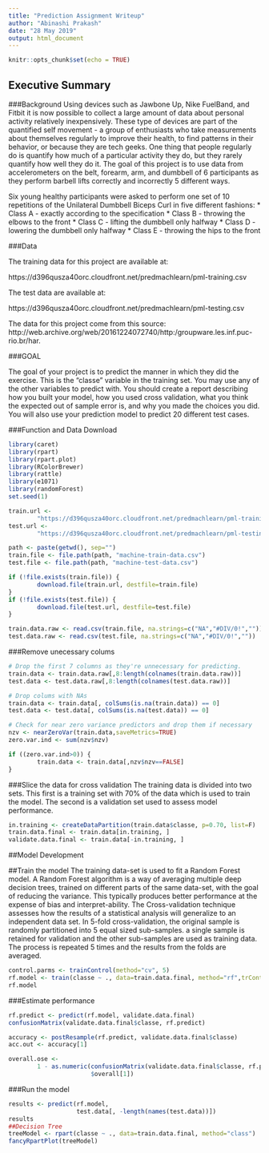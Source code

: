 ```yaml
---
title: "Prediction Assignment Writeup"
author: "Abinashi Prakash"
date: "28 May 2019"
output: html_document
---
```


```r
knitr::opts_chunk$set(echo = TRUE)
```

## Executive Summary

###Background
Using devices such as Jawbone Up, Nike FuelBand, and Fitbit it is now possible to collect a large amount of data about personal activity relatively inexpensively. These type of devices are part of the quantified self movement - a group of enthusiasts who take measurements about themselves regularly to improve their health, to find patterns in their behavior, or because they are tech geeks. One thing that people regularly do is quantify how much of a particular activity they do, but they rarely quantify how well they do it. The goal of this project is to use data from accelerometers on the belt, forearm, arm, and dumbbell of 6 participants as they perform barbell lifts correctly and incorrectly 5 different ways.

Six young healthy participants were asked to perform one set of 10 repetitions of the Unilateral Dumbbell Biceps Curl in five different fashions:
* Class A - exactly according to the specification
* Class B - throwing the elbows to the front
* Class C - lifting the dumbbell only halfway
* Class D - lowering the dumbbell only halfway
* Class E - throwing the hips to the front


###Data

The training data for this project are available at:

https://d396qusza40orc.cloudfront.net/predmachlearn/pml-training.csv

The test data are available at:

https://d396qusza40orc.cloudfront.net/predmachlearn/pml-testing.csv

The data for this project come from this source: http://web.archive.org/web/20161224072740/http:/groupware.les.inf.puc-rio.br/har.

###GOAL

The goal of your project is to predict the manner in which they did the exercise. This is the "classe" variable in the training set. You may use any of the other variables to predict with. You should create a report describing how you built your model, how you used cross validation, what you think the expected out of sample error is, and why you made the choices you did. You will also use your prediction model to predict 20 different test cases.

###Function and Data Download

```r
library(caret)
library(rpart)
library(rpart.plot)
library(RColorBrewer)
library(rattle)
library(e1071)
library(randomForest)
set.seed(1)

train.url <-
        "https://d396qusza40orc.cloudfront.net/predmachlearn/pml-training.csv"
test.url <- 
        "https://d396qusza40orc.cloudfront.net/predmachlearn/pml-testing.csv"

path <- paste(getwd(), sep="")
train.file <- file.path(path, "machine-train-data.csv")
test.file <- file.path(path, "machine-test-data.csv")

if (!file.exists(train.file)) {
        download.file(train.url, destfile=train.file)
}
if (!file.exists(test.file)) {
        download.file(test.url, destfile=test.file)
}

train.data.raw <- read.csv(train.file, na.strings=c("NA","#DIV/0!",""))
test.data.raw <- read.csv(test.file, na.strings=c("NA","#DIV/0!",""))

```

###Remove unecessary colums

```r
# Drop the first 7 columns as they're unnecessary for predicting.
train.data <- train.data.raw[,8:length(colnames(train.data.raw))]
test.data <- test.data.raw[,8:length(colnames(test.data.raw))]

# Drop colums with NAs
train.data <- train.data[, colSums(is.na(train.data)) == 0] 
test.data <- test.data[, colSums(is.na(test.data)) == 0] 

# Check for near zero variance predictors and drop them if necessary
nzv <- nearZeroVar(train.data,saveMetrics=TRUE)
zero.var.ind <- sum(nzv$nzv)

if ((zero.var.ind>0)) {
        train.data <- train.data[,nzv$nzv==FALSE]
}
```

###Slice the data for cross validation
The training data is divided into two sets. This first is a training set with 70% of the data which is used to train the model. The second is a validation set used to assess model performance.

```r
in.training <- createDataPartition(train.data$classe, p=0.70, list=F)
train.data.final <- train.data[in.training, ]
validate.data.final <- train.data[-in.training, ]
```

##Model Development

##Train the model
The training data-set is used to fit a Random Forest model. A Random Forest algorithm is a way of averaging multiple deep decision trees, trained on different parts of the same data-set, with the goal of reducing the variance. This typically produces better performance at the expense of bias and interpret-ability. The Cross-validation technique assesses how the results of a statistical analysis will generalize to an independent data set. In 5-fold cross-validation, the original sample is randomly partitioned into 5 equal sized sub-samples. a single sample is retained for validation and the other sub-samples are used as training data. The process is repeated 5 times and the results from the folds are averaged.

```r
control.parms <- trainControl(method="cv", 5)
rf.model <- train(classe ~ ., data=train.data.final, method="rf",trControl=control.parms, ntree=251)
rf.model
```


###Estimate performance

```r
rf.predict <- predict(rf.model, validate.data.final)
confusionMatrix(validate.data.final$classe, rf.predict)

accuracy <- postResample(rf.predict, validate.data.final$classe)
acc.out <- accuracy[1]

overall.ose <- 
        1 - as.numeric(confusionMatrix(validate.data.final$classe, rf.predict)
                       $overall[1])
```

###Run the model
```r
results <- predict(rf.model, 
                   test.data[, -length(names(test.data))])
results
##Decision Tree
treeModel <- rpart(classe ~ ., data=train.data.final, method="class")
fancyRpartPlot(treeModel)
```
